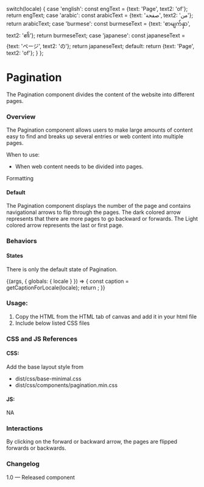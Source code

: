 
  switch(locale) {
    case 'english': const engText = {text: 'Page', text2: 'of'}; return engText;
    case 'arabic': const arabicText = {text: 'صفحة', text2: 'من'}; return arabicText;
    case 'burmese': const burmeseText = {text: 'စာမျက်နှာ', text2: '၏'}; return burmeseText;
    case 'japanese': const japaneseText = {text: 'ページ', text2: 'の'}; return japaneseText;
    default:
      return {text: 'Page', text2: 'of'};
  }
};

<Meta title="Components/Navigation components/Pagination"  />

# Pagination
The Pagination component divides the content of the website into different pages.

### Overview
The Pagination component allows users to make large amounts of content easy to find and breaks up several entries or web content into multiple pages.

When to use:
- When web content needs to be divided into pages.

Formatting

#### Default
The Pagination component displays the number of the page and contains navigational arrows to flip through the pages. The dark colored arrow represents that there are more pages to go backward or forwards. The Light colored arrow represents the last or first page.

### Behaviors

#### States 
There is only the default state of Pagination.

<Canvas>
  <Story name="Pagination">
    {(args, { globals: { locale } }) => {
      const caption = getCaptionForLocale(locale);
      return <Pagination text={caption.text} text2={caption.text2} ></Pagination>;
    }}
  </Story>
</Canvas>

### Usage:
1. Copy the HTML from the HTML tab of canvas and add it in your html file
2. Include below listed CSS files


### CSS and JS References

#### CSS:
Add the base layout style from 

- dist/css/base-minimal.css
- dist/css/components/pagination.min.css

#### JS:
NA

### Interactions
By clicking on the forward or backward arrow, the pages are flipped forwards or backwards.

### Changelog
1.0 — Released component

